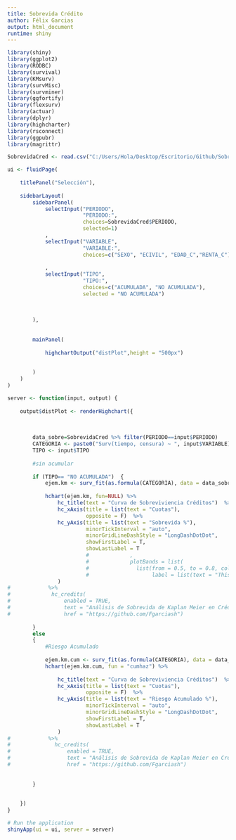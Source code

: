 ```yaml
---
title: Sobrevida Crédito
author: Félix Garcias
output: html_document
runtime: shiny
---
```







```r

library(shiny)
library(ggplot2)
library(RODBC)
library(survival)
library(KMsurv)
library(survMisc)
library(survminer)
library(ggfortify)
library(flexsurv)
library(actuar)
library(dplyr)
library(highcharter)
library(rsconnect)
library(ggpubr)
library(magrittr)

```


```r

SobrevidaCred <- read.csv("C:/Users/Hola/Desktop/Escritorio/Github/SobrevidaCredito/SobrevidaCred.rda", sep="")

```


```r

ui <- fluidPage(
    
    titlePanel("Selección"),
    
    sidebarLayout(
        sidebarPanel(
            selectInput("PERIODO",
                        "PERIODO:",
                        choices=SobrevidaCred$PERIODO,
                        selected=1)
            ,
            selectInput("VARIABLE",
                        "VARIABLE:",
                        choices=c("SEXO", "ECIVIL", "EDAD_C","RENTA_C"), selected = "EDAD_C")
            
            ,
            selectInput("TIPO",
                        "TIPO:",
                        choices=c("ACUMULADA", "NO ACUMULADA"),
                        selected = "NO ACUMULADA")
            
            
            
        ),
        
        
        mainPanel(
            
            highchartOutput("distPlot",height = "500px")
            
            
        )
    )
)


```



```r

server <- function(input, output) {
    
    output$distPlot <- renderHighchart({
        
        
        
        data_sobre=SobrevidaCred %>% filter(PERIODO==input$PERIODO)
        CATEGORIA <- paste0("Surv(tiempo, censura) ~ ", input$VARIABLE)  
        TIPO <- input$TIPO
        
        #sin acumular 
        
        if (TIPO== "NO ACUMULADA")  {  
            ejem.km <- surv_fit(as.formula(CATEGORIA), data = data_sobre, type = "kaplan-meier")  
            
            hchart(ejem.km, fun=NULL) %>% 
                hc_title(text = "Curva de Sobreviviencia Créditos")  %>%
                hc_xAxis(title = list(text = "Cuotas"),
                         opposite = F)  %>% 
                hc_yAxis(title = list(text = "Sobrevida %"),
                         minorTickInterval = "auto",
                         minorGridLineDashStyle = "LongDashDotDot",
                         showFirstLabel = T,
                         showLastLabel = T
                         #             ,
                         #             plotBands = list(
                         #               list(from = 0.5, to = 0.8, color = "rgba(100, 0, 0, 0.1)",
                         #                    label = list(text = "This is a plotBand")))
                ) 
#            %>%
#             hc_credits(
#                 enabled = TRUE,
#                 text = "Análisis de Sobrevida de Kaplan Meier en Créditos ",
#                 href = "https://github.com/Fgarciash") 
            
        }
        else
        {
            #Riesgo Acumulado     
            
            ejem.km.cum <- surv_fit(as.formula(CATEGORIA), data = data_sobre, type = "kaplan-meier") 
            hchart(ejem.km.cum, fun = "cumhaz") %>%
                
                hc_title(text = "Curva de Sobreviviencia Créditos")  %>%
                hc_xAxis(title = list(text = "Cuotas"),
                         opposite = F)  %>% 
                hc_yAxis(title = list(text = "Riesgo Acumulado %"),
                         minorTickInterval = "auto",
                         minorGridLineDashStyle = "LongDashDotDot",
                         showFirstLabel = T,
                         showLastLabel = T           
                ) 
#            %>%
#              hc_credits(
#                  enabled = TRUE,
#                  text = "Análisis de Sobrevida de Kaplan Meier en Créditos ",
#                  href = "https://github.com/Fgarciash") 
            
            
        }
        
        
    })
}

# Run the application 
shinyApp(ui = ui, server = server)

```

